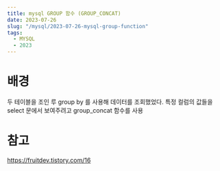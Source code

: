 ```yaml
---
title: mysql GROUP 함수 (GROUP_CONCAT)
date: 2023-07-26
slug: "/mysql/2023-07-26-mysql-group-function"
tags:
  - MYSQL
  - 2023
---
```

# 배경
두 테이블을 조인 루 group by 를 사용해 데이터를 조회했었다.
특정 컬럼의 값들을 select 문에서 보여주려고 group_concat 함수를 사용

# 참고
https://fruitdev.tistory.com/16